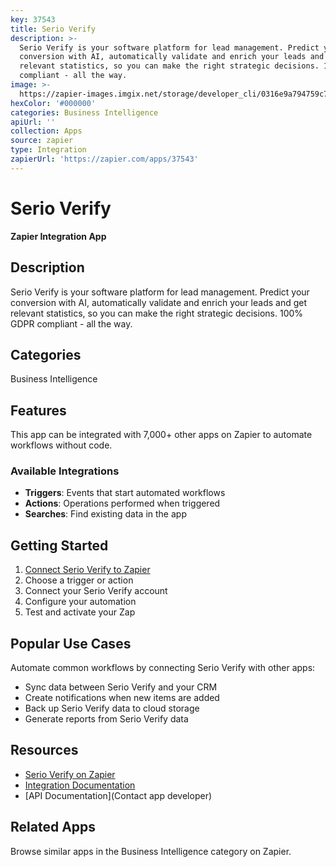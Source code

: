 ```yaml
---
key: 37543
title: Serio Verify
description: >-
  Serio Verify is your software platform for lead management. Predict your
  conversion with AI, automatically validate and enrich your leads and get
  relevant statistics, so you can make the right strategic decisions. 100% GDPR
  compliant - all the way.
image: >-
  https://zapier-images.imgix.net/storage/developer_cli/0316e9a794759c7740a7ed1670715fde_12.png?auto=format%2Ccompress&ixlib=python-3.0.0&q=50
hexColor: '#000000'
categories: Business Intelligence
apiUrl: ''
collection: Apps
source: zapier
type: Integration
zapierUrl: 'https://zapier.com/apps/37543'
---
```

# Serio Verify

**Zapier Integration App**

## Description

Serio Verify is your software platform for lead management. Predict your conversion with AI, automatically validate and enrich your leads and get relevant statistics, so you can make the right strategic decisions. 100% GDPR compliant - all the way.

## Categories

Business Intelligence

## Features

This app can be integrated with 7,000+ other apps on Zapier to automate workflows without code.

### Available Integrations

- **Triggers**: Events that start automated workflows
- **Actions**: Operations performed when triggered
- **Searches**: Find existing data in the app

## Getting Started

1. [Connect Serio Verify to Zapier](https://zapier.com/apps/37543)
2. Choose a trigger or action
3. Connect your Serio Verify account
4. Configure your automation
5. Test and activate your Zap

## Popular Use Cases

Automate common workflows by connecting Serio Verify with other apps:

- Sync data between Serio Verify and your CRM
- Create notifications when new items are added
- Back up Serio Verify data to cloud storage
- Generate reports from Serio Verify data

## Resources

- [Serio Verify on Zapier](https://zapier.com/apps/37543)
- [Integration Documentation](https://zapier.com/apps/37543/integrations)
- [API Documentation](Contact app developer)

## Related Apps

Browse similar apps in the Business Intelligence category on Zapier.
